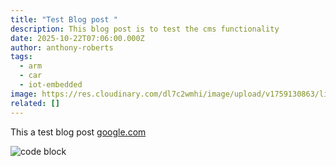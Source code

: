 ```yaml
---
title: "Test Blog post "
description: This blog post is to test the cms functionality
date: 2025-10-22T07:06:00.000Z
author: anthony-roberts
tags:
  - arm
  - car
  - iot-embedded
image: https://res.cloudinary.com/dl7c2wmhi/image/upload/v1759130863/linaro-website/images/blog/boards.png
related: []
---
```

This a test blog post [google.com](google.com)

![code block](https://res.cloudinary.com/dl7c2wmhi/image/upload/v1759303012/linaro-website/images/blog/image1_otb6i9.png)
